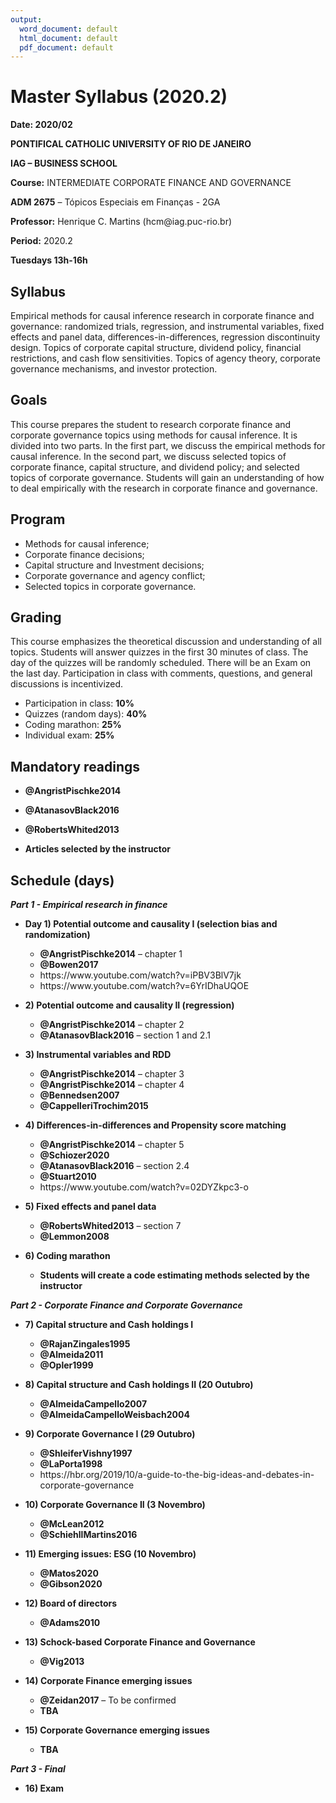 ---
output:
  word_document: default
  html_document: default
  pdf_document: default
---

# Master Syllabus (2020.2) 

**Date: 2020/02**



**PONTIFICAL CATHOLIC UNIVERSITY OF RIO DE JANEIRO**

**IAG – BUSINESS SCHOOL**

**Course:** INTERMEDIATE CORPORATE FINANCE AND GOVERNANCE

**ADM 2675** – Tópicos Especiais em Finanças - 2GA

**Professor:**	Henrique C. Martins	(hcm@iag.puc-rio.br)

**Period:** 2020.2

**Tuesdays 13h-16h**


## Syllabus 

Empirical methods for causal inference research in corporate finance and governance: randomized trials, regression, and instrumental variables, fixed effects and panel data, differences-in-differences, regression discontinuity design. Topics of corporate capital structure, dividend policy, financial restrictions, and cash flow sensitivities. Topics of agency theory, corporate governance mechanisms, and investor protection.

## Goals

This course prepares the student to research corporate finance and corporate governance topics using methods for causal inference. It is divided into two parts. In the first part, we discuss the empirical methods for causal inference. In the second part, we discuss selected topics of corporate finance, capital structure, and dividend policy; and selected topics of corporate governance. Students will gain an understanding of how to deal empirically with the research in corporate finance and governance.

## Program

-	Methods for causal inference;
-	Corporate finance decisions;
-	Capital structure and Investment decisions;
-	Corporate governance and agency conflict;
-	Selected topics in corporate governance.


 
## Grading

This course emphasizes the theoretical discussion and understanding of all topics. Students will answer quizzes in the first 30 minutes of class. The day of the quizzes will be randomly scheduled. There will be an Exam on the last day. Participation in class with comments, questions, and general discussions is incentivized.

- Participation in class:	**10%**
- Quizzes (random days):	**40%**
- Coding marathon:	**25%**
- Individual exam:	**25%**



## Mandatory readings 

- **@AngristPischke2014**

-	**@AtanasovBlack2016** 

-	**@RobertsWhited2013**

- **Articles selected by the instructor**


## Schedule (days) 

***Part 1 - Empirical research in finance***

- **Day 1)	Potential outcome and causality I (selection bias and randomization)**

  -	**@AngristPischke2014** – chapter 1
  -	**@Bowen2017** 
  -	https://www.youtube.com/watch?v=iPBV3BlV7jk
  -	https://www.youtube.com/watch?v=6YrIDhaUQOE

- **2)	Potential outcome and causality II (regression)**

  -	**@AngristPischke2014** – chapter 2
  -	**@AtanasovBlack2016** – section 1 and 2.1
  
- **3)	Instrumental variables and RDD**

  -	**@AngristPischke2014** – chapter 3
  - **@AngristPischke2014** – chapter 4
  -	**@Bennedsen2007**
  -	**@CappelleriTrochim2015**
  
- **4)	Differences-in-differences and Propensity score matching**

  - **@AngristPischke2014** – chapter 5
  -	**@Schiozer2020**
  -	**@AtanasovBlack2016** – section 2.4
  -	**@Stuart2010**
  -	https://www.youtube.com/watch?v=02DYZkpc3-o 

- **5)	Fixed effects and panel data**

  -	**@RobertsWhited2013** – section 7
  -	**@Lemmon2008**


- **6)	Coding marathon**

  - **Students will create a code estimating methods selected by the instructor**


***Part 2 - Corporate Finance and Corporate Governance***

- **7)	Capital structure and Cash holdings I**

  -	**@RajanZingales1995**
  - **@Almeida2011**
  -	**@Opler1999**


- **8)	Capital structure and Cash holdings II (20 Outubro)**

  -	**@AlmeidaCampello2007**
  -	**@AlmeidaCampelloWeisbach2004**

- **9)	Corporate Governance I (29 Outubro) **

  -	**@ShleiferVishny1997**
  -	**@LaPorta1998**
  -	https://hbr.org/2019/10/a-guide-to-the-big-ideas-and-debates-in-corporate-governance

- **10)	Corporate Governance II  (3 Novembro)**

  -	**@McLean2012**
  -	**@SchiehllMartins2016**

- **11)	Emerging issues: ESG (10 Novembro)**

  -	**@Matos2020**
  -	**@Gibson2020**

- **12)	Board of directors**

  -	**@Adams2010**

- **13)	Schock-based Corporate Finance and Governance**

  -	**@Vig2013**

- **14)	Corporate Finance emerging issues**

  -	**@Zeidan2017** – To be confirmed
  -	**TBA**

- **15)	Corporate Governance emerging issues**
  -	**TBA**

***Part 3 - Final***

- **16)	Exam**

